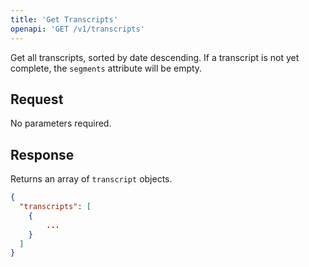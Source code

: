 ```yaml
---
title: 'Get Transcripts'
openapi: 'GET /v1/transcripts'
---
```


Get all transcripts, sorted by date descending. If a transcript is not yet complete, the `segments` attribute will be empty.

## Request
No parameters required.

## Response

Returns an array of `transcript` objects.

<ResponseExample>

```json Response
{ 
  "transcripts": [
    {
        ...
    }
  ]
}
```
</ResponseExample>
